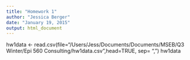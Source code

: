 ```yaml
---
title: "Homework 1"
author: "Jessica Berger"
date: "January 19, 2015"
output: html_document
---
```


hw1data <- read.csv(file="/Users/Jess/Documents/Documents/MSEB/Q3 Winter/Epi 560 Consulting/hw1data.csv",head=TRUE, sep= ",")
hw1data
